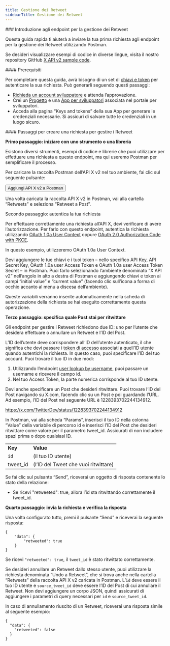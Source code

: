 ```yaml
---
title: Gestione dei Retweet
sidebarTitle: Gestione dei Retweet
---
```



<div id="getting-started-with-the-manage-retweets-endpoints">
  ### Introduzione agli endpoint per la gestione dei Retweet
</div>

Questa guida rapida ti aiuterà a inviare la tua prima richiesta agli endpoint per la gestione dei Retweet utilizzando Postman.

Se desideri visualizzare esempi di codice in diverse lingue, visita il nostro repository GitHub [X API v2 sample code](https://github.com/xdevplatform/Twitter-API-v2-sample-code). 

<div id="prerequisites">
  #### Prerequisiti
</div>

Per completare questa guida, avrà bisogno di un set di [chiavi e token](/it/resources/fundamentals/authentication) per autenticare la sua richiesta. Può generarli seguendo questi passaggi:

- [Richieda un account sviluppatore](https://developer.x.com/en/apply-for-access) e attenda l’approvazione.
- Crei un [Progetto](/it/resources/fundamentals/projects) e una [App per sviluppatori](/it/resources/fundamentals/developer-apps) associata nel portale per sviluppatori.
- Acceda alla pagina “Keys and tokens” della sua App per generare le credenziali necessarie. Si assicuri di salvare tutte le credenziali in un luogo sicuro.

<div id="steps-to-build-a-manage-retweets-request">
  #### Passaggi per creare una richiesta per gestire i Retweet
</div>

**Primo passaggio: iniziare con uno strumento o una libreria**

Esistono diversi strumenti, esempi di codice e librerie che puoi utilizzare per effettuare una richiesta a questo endpoint, ma qui useremo Postman per semplificare il processo.

Per caricare la raccolta Postman dell’API X v2 nel tuo ambiente, fai clic sul seguente pulsante:

<Button href="https://app.getpostman.com/run-collection/9956214-784efcda-ed4c-4491-a4c0-a26470a67400">
  Aggiungi API X v2 a Postman
</Button>

Una volta caricata la raccolta API X v2 in Postman, vai alla cartella “Retweets” e seleziona “Retweet a Post”.
 

Secondo passaggio: autentica la tua richiesta

Per effettuare correttamente una richiesta all’API X, devi verificare di avere l’autorizzazione. Per farlo con questo endpoint, autentica la richiesta utilizzando [OAuth 1.0a User Context](/it/resources/fundamentals/authentication) oppure [OAuth 2.0 Authorization Code with PKCE](it/resources/fundamentals/authentication#oauth-2-0-authorization-code-flow-with-pkce-2).

In questo esempio, utilizzeremo OAuth 1.0a User Context.

Devi aggiungere le tue chiavi e i tuoi token – nello specifico API Key, API Secret Key, OAuth 1.0a user Access Token e OAuth 1.0a user Access Token Secret – in Postman. Puoi farlo selezionando l’ambiente denominato “X API v2” nell’angolo in alto a destra di Postman e aggiungendo chiavi e token ai campi “initial value” e “current value” (facendo clic sull’icona a forma di occhio accanto al menu a discesa dell’ambiente).

Queste variabili verranno inserite automaticamente nella scheda di autorizzazione della richiesta se hai eseguito correttamente questa operazione.

**Terzo passaggio: specifica quale Post stai per ritwittare**

Gli endpoint per gestire i Retweet richiedono due ID: uno per l’utente che desidera effettuare o annullare un Retweet e l’ID del Post.

L’ID dell’utente deve corrispondere all’ID dell’utente autenticato, il che significa che devi passare i [token di accesso](/it/resources/fundamentals/authentication#obtaining-access-tokens-using-3-legged-oauth-flow) associati a quell’ID utente quando autentichi la richiesta. In questo caso, puoi specificare l’ID del tuo account. Puoi trovare il tuo ID in due modi:

1. Utilizzando l’endpoint [user lookup by username](/it/x-api/users/user-lookup-by-username), puoi passare un username e ricevere il campo id.
2. Nel tuo Access Token, la parte numerica corrisponde al tuo ID utente.
    

Devi anche specificare un Post che desideri ritwittare. Puoi trovare l’ID del Post navigando su X.com, facendo clic su un Post e poi guardando l’URL. Ad esempio, l’ID del Post nel seguente URL è 1228393702244134912.

https://x.com/TwitterDev/status/1228393702244134912

In Postman, vai alla scheda “Params”, inserisci il tuo ID nella colonna “Value” della variabile di percorso id e inserisci l’ID del Post che desideri ritwittare come valore per il parametro tweet\_id. Assicurati di non includere spazi prima o dopo qualsiasi ID.

|     |     |
| :--- | :--- |
| **Key** | **Value** |
| `id` | (il tuo ID utente) |
| tweet\_id | (l’ID del Tweet che vuoi ritwittare) |

Se fai clic sul pulsante “Send”, riceverai un oggetto di risposta contenente lo stato della relazione:

- Se ricevi "retweeted": true, allora l’id sta ritwittando correttamente il tweet\_id.
   

**Quarto passaggio: invia la richiesta e verifica la risposta**

Una volta configurato tutto, premi il pulsante “Send” e riceverai la seguente risposta:

```
{
    "data": {
        "retweeted": true
    }
}
```

Se ricevi `"retweeted": true`, il `tweet_id` è stato ritwittato correttamente.

Se desideri annullare un Retweet dallo stesso utente, puoi utilizzare la richiesta denominata “Undo a Retweet”, che si trova anche nella cartella “Retweets” della raccolta API X v2 caricata in Postman. L’`id` deve essere il tuo ID utente e `source_tweet_id` deve essere l’ID del Post di cui annullare il Retweet. Non devi aggiungere un corpo JSON, quindi assicurati di aggiungere i parametri di query necessari per `id` e `source_tweet_id`. 

In caso di annullamento riuscito di un Retweet, riceverai una risposta simile al seguente esempio:

```
{
  "data": {
    "retweeted": false
  }
}
```